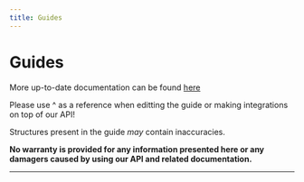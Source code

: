 ```yaml
---
title: Guides
---
```



# Guides 

More up-to-date documentation can be found [here](https://spider.infinitybots.gg/docs)

Please use ^ as a reference when editting the guide or making integrations on top of our API!

Structures present in the guide *may* contain inaccuracies. 

**No warranty is provided for any information presented here or any damagers caused by using our API and related documentation.**

---